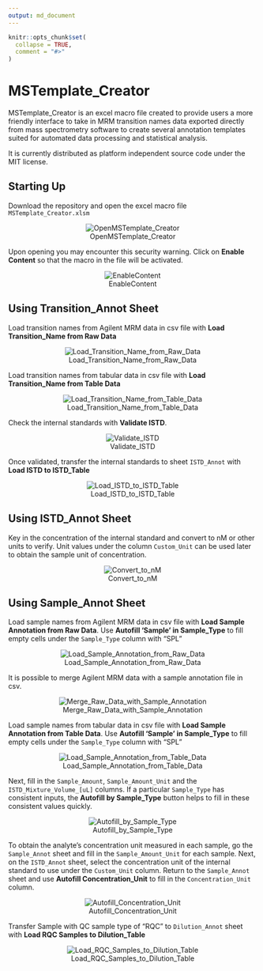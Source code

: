 ```yaml
---
output: md_document 
---
```


```r
knitr::opts_chunk$set(
  collapse = TRUE,
  comment = "#>"
)
```

# MSTemplate_Creator

MSTemplate_Creator is an excel macro file created to provide users a more friendly interface to take in MRM transition names data exported directly from mass spectrometry software to create several annotation templates suited for automated data processing and statistical analysis.

It is currently distributed as platform independent source code under the MIT license.

## Starting Up

Download the repository and open the excel macro file `MSTemplate_Creator.xlsm`

<center>

![OpenMSTemplate_Creator](figures/OpenMSTemplate_Creator.JPG)

</center>

Upon opening you may encounter this security warning. Click on **Enable Content** so that the macro in the file will be activated.

<center>

![EnableContent](figures/EnableContentWarning.jpg)

</center>

## Using Transition_Annot Sheet

Load transition names from Agilent MRM data in csv file with **Load Transition_Name from Raw Data**

<center>

![Load_Transition_Name_from_Raw_Data](figures/Load_Transition_Name_from_Raw_Data.gif)

</center>

Load transition names from tabular data in csv file with **Load Transition_Name from Table Data**

<center>

![Load_Transition_Name_from_Table_Data](figures/Load_Transition_Name_from_Table_Data.gif)

</center>

Check the internal standards with **Validate ISTD**.

<center>

![Validate_ISTD](figures/Validate_ISTD.gif)

</center>

Once validated, transfer the internal standards to sheet `ISTD_Annot` with **Load ISTD to ISTD_Table**

<center>

![Load_ISTD_to_ISTD_Table](figures/Load_ISTD_to_ISTD_Table.gif)

</center>

## Using ISTD_Annot Sheet

Key in the concentration of the internal standard and convert to nM or other units to verify. Unit values under the column `Custom_Unit` can be used later to obtain the sample unit of concentration.

<center>

![Convert_to_nM](figures/Convert_to_nM.gif)

</center>

## Using Sample_Annot Sheet

Load sample names from Agilent MRM data in csv file with **Load Sample Annotation from Raw Data**. Use **Autofill 'Sample' in Sample_Type** to fill empty cells under the `Sample_Type` column with "SPL"

<center>

![Load_Sample_Annotation_from_Raw_Data](figures/Load_Sample_Annotation_from_Raw_Data.gif)

</center>

It is possible to merge Agilent MRM data with a sample annotation file in csv.

<center>

![Merge_Raw_Data_with_Sample_Annotation](figures/Merge_Raw_Data_with_Sample_Annotation.gif)

</center>

Load sample names from tabular data in csv file with **Load Sample Annotation from Table Data**. Use **Autofill 'Sample' in Sample_Type** to fill empty cells under the `Sample_Type` column with "SPL"

<center>

![Load_Sample_Annotation_from_Table_Data](figures/Load_Sample_Annotation_from_Table_Data.gif)

</center>

Next, fill in the `Sample_Amount`, `Sample_Amount_Unit` and the `ISTD_Mixture_Volume_[uL]` columns. If a particular `Sample_Type` has consistent inputs, the **Autofill by Sample_Type** button helps to fill in these consistent values quickly.

<center>

![Autofill_by_Sample_Type](figures/Autofill_by_Sample_Type.gif)

</center>

To obtain the analyte's concentration unit measured in each sample, go the `Sample_Annot` sheet and fill in the `Sample_Amount_Unit` for each sample. Next, on the `ISTD_Annot` sheet, select the concentration unit of the internal standard to use under the `Custom_Unit` column. Return to the `Sample_Annot` sheet and use **Autofill Concentration_Unit** to fill in the `Concentration_Unit` column.

<center>

![Autofill_Concentration_Unit](figures/Autofill_Concentration_Unit.gif)

</center>

Transfer Sample with QC sample type of "RQC" to `Dilution_Annot` sheet with **Load RQC Samples to Dilution_Table**

<center>

![Load_RQC_Samples_to_Dilution_Table](figures/Load_RQC_Samples_to_Dilution_Table.gif)

</center>
